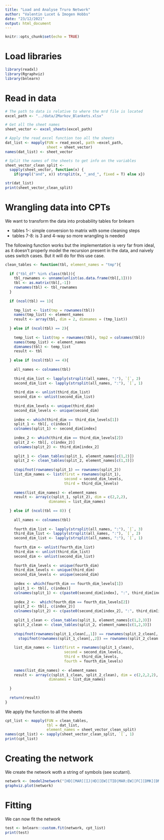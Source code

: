 ```yaml
---
title: "Load and Analyse Truro Network"
author: "Valentin Lucet & Imogen Hobbs"
date: "23/12/2021"
output: html_document
---
```


```r
knitr::opts_chunk$set(echo = TRUE)
```

# Load libraries 

```r
library(readxl)
library(Rgraphviz)
library(bnlearn)
```

# Read in data 

```r
# The path to data is relative to where the mrd file is located
excel_path <- "../data/2Markov_Blankets.xlsx"

# Get all the sheet names
sheet_vector <- excel_sheets(excel_path)

# Apply the read_excel function too all the sheets
dat_list <- mapply(FUN = read_excel, path =excel_path, 
                   sheet = sheet_vector)
names(dat_list) <- sheet_vector

# Split the names of the sheets to get info on the variables
sheet_vector_clean_split <- 
  sapply(sheet_vector, function(x) { 
    if(grepl("and", x)) strsplit(x, "_and_", fixed = T) else x})

str(dat_list)
print(sheet_vector_clean_split)
```

# Wrangling data into CPTs

We want to transform the data into probability tables for bnlearn

- tables 1-: simple conversion to matrix with some cleaning steps
- tables 7-8: is 3 and 4-way so more wrangling is needed

The following function works but the implementation is very far from ideal, as it doesn't properly model the recursion present in the data, and naively uses switch cases. But it will do for this use case.
```r
clean_tables <- function(tbl, element_names = "tmp"){
  
  if ("tbl_df" %in% class(tbl)){
    tbl_rownames <- unname(unlist(as.data.frame(tbl[,1])))
    tbl <- as.matrix(tbl[,-1])
    rownames(tbl) <- tbl_rownames
  }
  
  if (ncol(tbl) == 1){
    
    tmp_list <- list(tmp = rownames(tbl))
    names(tmp_list) <- element_names
    result <- array(tbl, dim = 2, dimnames = (tmp_list))
    
  } else if (ncol(tbl) == 2){
    
    temp_list <- list(tmp = rownames(tbl), tmp2 = colnames(tbl))
    names(temp_list) <- element_names
    dimnames(tbl) <- temp_list
    result <- tbl
    
  } else if (ncol(tbl) == 4){
    
    all_names <- colnames(tbl)
    
    third_dim_list <- lapply(strsplit(all_names, ":"), `[`, 2)
    second_dim_list <- lapply(strsplit(all_names, ":"), `[`, 1)
    
    third_dim <- unlist(third_dim_list)
    second_dim <- unlist(second_dim_list)
    
    third_dim_levels <- unique(third_dim)
    second_dim_levels <- unique(second_dim)
    
    index <- which(third_dim == third_dim_levels[1])
    split_1 <- tbl[, c(index)]
    colnames(split_1) <- second_dim[index]
    
    index_2 <- which(third_dim == third_dim_levels[2])
    split_2 <- tbl[, c(index_2)]
    colnames(split_2) <- third_dim[index_2]
    
    split_1 <- clean_tables(split_1, element_names[c(1,2)])
    split_2 <- clean_tables(split_2, element_names[c(1,3)])
    
    stopifnot(rownames(split_1) == rownames(split_2))
    list_dim_names <- list(first = rownames(split_1), 
                           second = second_dim_levels, 
                           third = third_dim_levels)
    
    names(list_dim_names) <- element_names
    result <- array(c(split_1, split_2), dim = c(2,2,2), 
                    dimnames = list_dim_names)
    
  } else if (ncol(tbl == 8)) {
    
    all_names <- colnames(tbl)
    
    fourth_dim_list <- lapply(strsplit(all_names, ":"), `[`, 3)
    third_dim_list <- lapply(strsplit(all_names, ":"), `[`, 2)
    second_dim_list <- lapply(strsplit(all_names, ":"), `[`, 1)
    
    fourth_dim <- unlist(fourth_dim_list)
    third_dim <- unlist(third_dim_list)
    second_dim <- unlist(second_dim_list)
    
    fourth_dim_levels <- unique(fourth_dim)
    third_dim_levels <- unique(third_dim)
    second_dim_levels <- unique(second_dim)
    
    index <- which(fourth_dim == fourth_dim_levels[1])
    split_1 <- tbl[, c(index)]
    colnames(split_1) <- c(paste0(second_dim[index], ":", third_dim[index]))
    
    index_2 <-  which(fourth_dim == fourth_dim_levels[2])
    split_2 <- tbl[, c(index_2)]
    colnames(split_2) <- c(paste0(second_dim[index_2], ":", third_dim[index_2]))
    
    split_1_clean <- clean_tables(split_1, element_names[c(1,2,3)])
    split_2_clean <- clean_tables(split_2, element_names[c(1,2,3)])
    
    stopifnot(rownames(split_1_clean[,,1]) == rownames(split_2_clean[,,1])) ==
      stopifnot(rownames(split_1_clean[,,2]) == rownames(split_2_clean[,,2]))
    
    list_dim_names <- list(first = rownames(split_1_clean), 
                           second = second_dim_levels, 
                           third = third_dim_levels, 
                           fourth = fourth_dim_levels)
    
    names(list_dim_names) <- element_names
    result <- array(c(split_1_clean, split_2_clean), dim = c(2,2,2,2), 
                    dimnames = list_dim_names)
    
  }
  
  return(result)
}
```

We apply the function to all the sheets
```r
cpt_list <- mapply(FUN = clean_tables, 
                   tbl = dat_list, 
                   element_names = sheet_vector_clean_split)
names(cpt_list) <- sapply(sheet_vector_clean_split, `[`, 1)
print(cpt_list)
```

# Creating the network

We create the network woth a string of symbols (see scutarri).

```r
network <- (model2network("[HD][MAR][IJ|HD][EW][TID|MAR:EW][FC][DMK][DMNT|FC:DMK][FL|IJ:TID:DMNT]"))
graphviz.plot(network)
```

# Fitting

We can now fit the network
```r
test <- bnlearn::custom.fit(network, cpt_list)
print(test)
```
